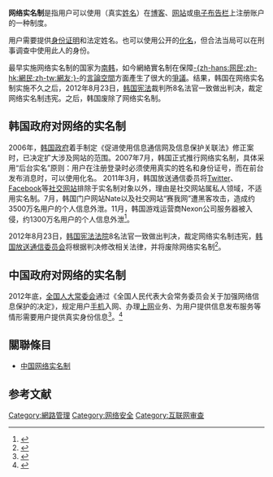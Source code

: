 {{NoteTA
|G1=IT
|1=zh-cn:韩国; zh-tw:南韓;
}}
{{Expand English|time=2018-04-23}}
{{網際網路|概况}}
'''网络实名制'''是指用户可以使用{{link-en|法定姓名|Legal Name}}（真实[[姓名|姓名]]）在[[博客|博客]]、[[网站|网站]]或[[电子布告栏|电子布告栏]]上注册账户的一种制度。

用户需要提供[[身份证|身份证明]]和法定姓名。也可以使用公开的[[化名|化名]]，但合法当局可以在刑事调查中使用此人的身份。

最早实施网络实名制的国家为[[南韩|南韩]]，如今網絡實名制在保障[[網路用戶|-{zh-hans:网民;zh-hk:網民;zh-tw:網友;}-]]的[[言論自由|言論空間]]方面產生了很大的[[爭議|爭議]]。结果，韩国在网络实名制实施不久之后，2012年8月23日，[[韩国宪法|韩国宪法]]裁判所8名法官一致做出判决，裁定网络实名制违宪。之后，韩国废除了网络实名制。

==韩国政府对网络的实名制==
2006年，[[韩国政府|韩国政府]]着手制定《促进使用信息通信网及信息保护关联法》修正案时，已决定扩大涉及网站的范围。2007年7月，韩国正式推行网络实名制，具体采用“后台实名”原则：用户在注册登录时必须使用真实的姓名和身份证号，而在前台发布消息时，可以使用化名。
2011年3月，韩国放送通信委员将[[Twitter|Twitter]]、[[Facebook|Facebook]]等[[社交网站|社交网站]]排除于实名制对象以外，理由是社交网站属私人领域，不适用实名制。7月，韩国门户网站Nate以及社交网站“赛我网”遭黑客攻击，造成约3500万名用户的个人信息外泄。11月，韩国游戏运营商Nexon公司服务器被入侵，约1300万名用户的个人信息外泄<ref>{{Cite web |url= http://game.163.com/special/jianzheng_44/ |title= 韩国网络实名制兴废记 |author=  |date=  |publisher= 网易游戏 |language= zh-cn |accessdate= 2012年12月31日 |quote=  |archive-date= 2015年4月7日 |archive-url= https://web.archive.org/web/20150407053900/http://game.163.com/special/jianzheng_44/ |dead-url= no }}</ref>。

2012年8月23日，[[韩国宪法法院|韩国宪法法院]]8名法官一致做出判决，裁定网络实名制违宪，[[韩国放送通信委员会|韩国放送通信委员会]]将根据判决修改相关法律，并将废除网络实名制<ref>{{Cite web |url= http://news.163.com/12/0823/21/89KEN5B800014JB6.html |title= 韩国宪法裁判所裁定“网络实名制”违宪 |author=  |date= 2012年8月23日 |publisher= 网易新闻 |language= zh-cn |accessdate= 2012年12月31日 |quote=  |archive-url= https://web.archive.org/web/20120826034447/http://news.163.com/12/0823/21/89KEN5B800014JB6.html |archive-date= 2012年8月26日 |dead-url= yes }}</ref>。

==中国政府对网络的实名制==
{{main|中国网络实名制}}
2012年底，[[全国人大常委会|全国人大常委会]]通过《全国人民代表大会常务委员会关于加强网络信息保护的决定》，规定用户[[手机|手机]]入网、办理[[上网|上网]]业务、为用户提供信息发布服务等情形需要用户提供真实身份信息<ref name=realnamelaw>{{Cite web |url= http://www.npc.gov.cn/npc/xinwen/2012-12/29/content_1749526.htm |title= 授权发布：全国人民代表大会常务委员会关于加强网络信息保护的决定 |author=  |date= 2012年12月29日 |publisher= 全国人大信息中心 |language= zh-cn |accessdate= 2012年12月31日 |quote=  |archive-url= https://web.archive.org/web/20130203205216/http://www.npc.gov.cn/npc/xinwen/2012-12/29/content_1749526.htm |archive-date= 2013年2月3日 |dead-url= yes }}</ref>。<ref>{{cite web|author1=E安全|title=印度1.35亿公民信息和1亿条银行账户信息被泄露|url=https://www.sohu.com/a/138228529_257305|website=搜狐|accessdate=2017-05-13|date=2017-05-04|language=zh-cn|archive-date=2019-06-12|archive-url=https://web.archive.org/web/20190612114756/http://www.sohu.com/a/138228529_257305|dead-url=no}}</ref>

==關聯條目==
* [[中国网络实名制|中国网络实名制]]

==参考文献==
<references/>

[[Category:網路管理|Category:網路管理]]
[[Category:网络安全|Category:网络安全]]
[[Category:互联网审查|Category:互联网审查]]